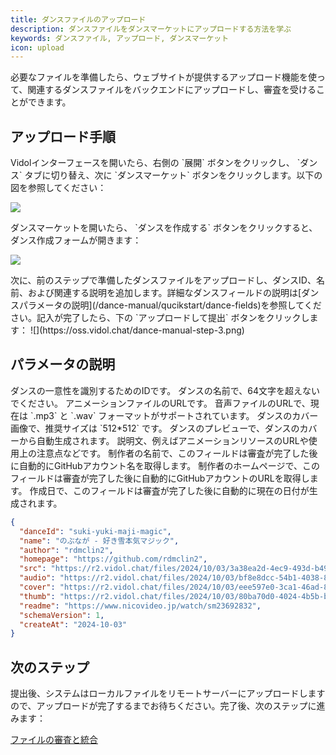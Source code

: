 ```yaml
---
title: ダンスファイルのアップロード
description: ダンスファイルをダンスマーケットにアップロードする方法を学ぶ
keywords: ダンスファイル, アップロード, ダンスマーケット
icon: upload
---
```


必要なファイルを準備したら、ウェブサイトが提供するアップロード機能を使って、関連するダンスファイルをバックエンドにアップロードし、審査を受けることができます。

## アップロード手順

<Steps>
  <Step title="ダンスインターフェースを開く">
   Vidolインターフェースを開いたら、右側の `展開` ボタンをクリックし、 `ダンス` タブに切り替え、次に `ダンスマーケット` ボタンをクリックします。以下の図を参照してください：

![](https://oss.vidol.chat/dance-manual-step-1.png)

  </Step>
  <Step title="ダンスを作成するをクリック">
   ダンスマーケットを開いたら、 `ダンスを作成する` ボタンをクリックすると、ダンス作成フォームが開きます：

![](https://oss.vidol.chat/dance-manual-step-2.png)

  </Step>
  <Step title="ダンスフォームに記入する">
    次に、前のステップで準備したダンスファイルをアップロードし、ダンスID、名前、および関連する説明を追加します。詳細なダンスフィールドの説明は[ダンスパラメータの説明](/dance-manual/qucikstart/dance-fields)を参照してください。記入が完了したら、下の `アップロードして提出` ボタンをクリックします：
   ![](https://oss.vidol.chat/dance-manual-step-3.png)
  </Step>
</Steps>

## パラメータの説明

<ParamField path="danceId" type="string" required>
  ダンスの一意性を識別するためのIDです。
</ParamField>

<ParamField path="name" type="string" required>
  ダンスの名前で、64文字を超えないでください。
</ParamField>

<ParamField path="src" type="string" required>
  アニメーションファイルのURLです。
</ParamField>

<ParamField path="audio" type="string" required>
  音声ファイルのURLで、現在は `.mp3` と `.wav` フォーマットがサポートされています。
</ParamField>

<ParamField path="cover" type="string" required>
  ダンスのカバー画像で、推奨サイズは `512*512` です。
</ParamField>

<ParamField path="thumb" type="string" >
  ダンスのプレビューで、ダンスのカバーから自動生成されます。
</ParamField>

<ParamField path="readme" type="string" >
  説明文、例えばアニメーションリソースのURLや使用上の注意点などです。
</ParamField>

<ParamField path="author" type="string">
  制作者の名前で、このフィールドは審査が完了した後に自動的にGitHubアカウント名を取得します。
</ParamField>

<ParamField path="homepage" type="string">
  制作者のホームページで、このフィールドは審査が完了した後に自動的にGitHubアカウントのURLを取得します。
</ParamField>

<ParamField path="createAt" type="string">
  作成日で、このフィールドは審査が完了した後に自動的に現在の日付が生成されます。
</ParamField>

<RequestExample>

```json ダンスパラメータの例
{
  "danceId": "suki-yuki-maji-magic",
  "name": "のぶなが - 好き雪本気マジック",
  "author": "rdmclin2",
  "homepage": "https://github.com/rdmclin2",
  "src": "https://r2.vidol.chat/files/2024/10/03/3a38ea2d-4ec9-493d-b49f-cf346b5f72d1.vmd",
  "audio": "https://r2.vidol.chat/files/2024/10/03/bf8e8dcc-54b1-4038-820e-df97cb396ccf.mp3",
  "cover": "https://r2.vidol.chat/files/2024/10/03/eee597e0-3ca1-46ad-8a1d-93768dc63601.webp",
  "thumb": "https://r2.vidol.chat/files/2024/10/03/80ba70d0-4024-4b5b-b750-233dc145c752.webp",
  "readme": "https://www.nicovideo.jp/watch/sm23692832",
  "schemaVersion": 1,
  "createAt": "2024-10-03"
}
```

</RequestExample>

## 次のステップ

提出後、システムはローカルファイルをリモートサーバーにアップロードしますので、アップロードが完了するまでお待ちください。完了後、次のステップに進みます：

[ファイルの審査と統合](/dance-manual/qucikstart/dance-review)


